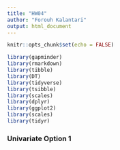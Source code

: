 ```yaml
---
title: "HW04"
author: "Forouh Kalantari"
output: html_document
---
```


```r
knitr::opts_chunk$set(echo = FALSE)
```

```r
library(gapminder) 
library(rmarkdown)
library(tibble)
library(DT)
library(tidyverse)
library(tsibble)
library(scales)
library(dplyr)
library(ggplot2)
library(scales)
library(tidyr)
```

### Univariate Option 1